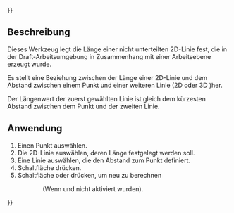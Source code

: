 {{UnfinishedDocu{{#translation:}}}}
<languages/>

{{Docnav/de
|[[Assembly3_ConstraintLengthDifference/de|Längendifferenz]]
|[[Assembly3_ConstraintEqualLineArcLength/de|Linien- gleich Bogenlänge]]
|[[Assembly3_Workbench/de|Assembly3]]
|IconL=Assembly_ConstraintLengthDifference.svg
|IconR=Assembly_ConstraintEqualLineArcLength.svg
|IconC=Assembly3_workbench_icon.svg
}}

{{GuiCommand/de
|Name=Assembly3 ConstraintLengthEqualPointLineDistance
|Name/de=Assembly3 LängeGleichPunktLinieAbstand
|Icon=Assembly_ConstraintLengthEqualPointLineDistance.svg
|Workbenches=[[Assembly3_Workbench|Assembly3]]
}}

<span id="Description"></span>
== Beschreibung ==

Dieses Werkzeug legt die Länge einer nicht unterteilten 2D-Linie fest, die in der Draft-Arbeitsumgebung in Zusammenhang mit einer Arbeitsebene erzeugt wurde.

Es stellt eine Beziehung zwischen der Länge einer 2D-Linie und dem Abstand zwischen einem Punkt und einer weiteren Linie (2D oder 3D )her. 

Der Längenwert der zuerst gewählten Linie ist gleich dem kürzesten Abstand zwischen dem Punkt und der zweiten Linie. 

<span id="Usage"></span>
== Anwendung == 

# Einen Punkt auswählen.
# Die 2D-Linie auswählen, deren Länge festgelegt werden soll.
# Eine Linie auswählen, die den Abstand zum Punkt definiert.
# Schaltfläche {{Button|[[Image:Assembly_ConstraintLengthEqualPointLineDistance.svg|16px]] [[Assembly3_ConstraintLengthEqualPointLineDistance/de|Länge gleich Punkt-Linie-Abstand]]}} drücken.
# Schaltfläche {{Button|[[Image:Assembly3_workbench_icon.svg|16px]] [[Assembly3_ResolveConstraints/de|Beziehungen berechnen]]}} oder {{Button|[[Image:Assembly_QuickSolve.svg|16px]] [[Assembly3_QuickSolve/de|Schnelle Berechnung]]}} drücken, um neu zu berechnen 
:: (Wenn {{Button|[[Image:Assembly_AutoRecompute.svg|16px]] [[Assembly3_AutoRecompute/de|Automatische Berechnung]]}} und {{Button|[[Image:Assembly_SmartRecompute.svg|16px]] [[Assembly3_SmartRecompute/de|Smarte Berechnung]]}} nicht aktiviert wurden).


{{Docnav/de
|[[Assembly3_ConstraintLengthDifference/de|Längendifferenz]]
|[[Assembly3_ConstraintEqualLineArcLength/de|Linien- gleich Bogenlänge]]
|[[Assembly3_Workbench/de|Assembly3]]
|IconL=Assembly_ConstraintLengthDifference.svg
|IconR=Assembly_ConstraintEqualLineArcLength.svg
|IconC=Assembly3_workbench_icon.svg
}}

{{Userdocnavi{{#translation:}}}}